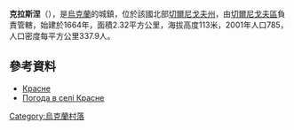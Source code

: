 {{coord|51|17|33|N|31|16|42|E|scale:100000|display=title}}

'''克拉斯涅'''（{{lang-uk|Красне}}），是[[烏克蘭|烏克蘭]]的城鎮，位於該國北部[[切爾尼戈夫州|切爾尼戈夫州]]，由[[切爾尼戈夫區|切爾尼戈夫區]]負責管轄，始建於1664年，面積2.32平方公里，海拔高度113米，2001年人口785，人口密度每平方公里337.9人。

==參考資料==
* [http://w1.c1.rada.gov.ua/pls/z7502/A005?rdat1=15.03.2014&rf7571=41419 Красне]{{dead link|date=2017年11月 |bot=InternetArchiveBot |fix-attempted=yes }}
* [http://weather.in.ua/ua/chernigovskaja/12009 Погода в селі Красне] {{Wayback|url=http://weather.in.ua/ua/chernigovskaja/12009 |date=20111220141203 }}

{{Ukraine-geo-stub}}
[[Category:烏克蘭村落|Category:烏克蘭村落]]